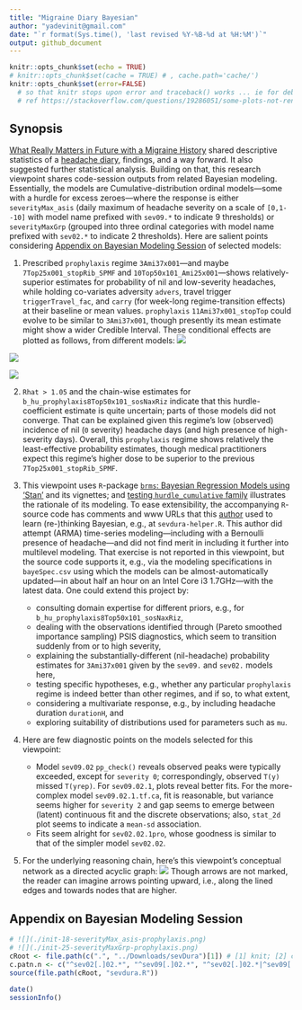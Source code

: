 ---
title: "Migraine Diary Bayesian"
author: "yadevinit@gmail.com"
date: "`r format(Sys.time(), 'last revised %Y-%B-%d at %H:%M')`"
output: github_document
---

```{r setup, include=FALSE}
knitr::opts_chunk$set(echo = TRUE)
# knitr::opts_chunk$set(cache = TRUE) # , cache.path='cache/')
knitr::opts_chunk$set(error=FALSE)
  # so that knitr stops upon error and traceback() works ... ie for debugging.
  # ref https://stackoverflow.com/questions/19286051/some-plots-not-rendering-in-rstudio-knitr-rmarkdown
```

## Synopsis
[What Really Matters in Future with a Migraine History] shared descriptive statistics of a [headache diary], findings, and a way forward. It also suggested further statistical analysis. Building on that, this research viewpoint shares code-session outputs from related Bayesian modeling. Essentially, the models are Cumulative-distribution ordinal models---some with a hurdle for excess zeroes---where the response is either `severityMax_asis` (daily maximum of headache severity on a scale of `[0,1--10]` with model name prefixed with `sev09.*` to indicate 9 thresholds) or `severityMaxGrp` (grouped into three ordinal categories with model name prefixed with `sev02.*` to indicate 2 thresholds). Here are salient points considering [Appendix on Bayesian Modeling Session](#markdown-header-appendix-on-bayesian-modeling-session) of selected models:

1. Prescribed `prophylaxis` regime `3Ami37x001`---and maybe `7Top25x001_stopRib_SPMF` and `10Top50x101_Ami25x001`---shows relatively-superior estimates for probability of nil and low-severity headaches, while holding co-variates adversity `advers`, travel trigger `triggerTravel_fac`, and `carry` (for week-long regime-transition effects) at their baseline or mean values. `prophylaxis` `11Ami37x001_stopTop` could evolve to be similar to `3Ami37x001`, though presently its mean estimate might show a wider Credible Interval. These conditional effects are plotted as follows, from different models:
![](./sevDura_files/figure-gfm/init-37.png)

![](./sevDura_files/figure-gfm/init-18.png)

![](./sevDura_files/figure-gfm/init-25.png)

2. `Rhat > 1.05` and the chain-wise estimates for `b_hu_prophylaxis8Top50x101_sosNaxRiz` indicate that this hurdle-coefficient estimate is quite uncertain; parts of those models did not converge. That can be explained given this regime's low (observed) incidence of nil (`0` severity) headache days (and high presence of high-severity days). Overall, this `prophylaxis` regime shows relatively the least-effective probability estimates, though medical practitioners expect this regime's higher dose to be superior to the previous `7Top25x001_stopRib_SPMF`.

3. This viewpoint uses `R`-package [`brms`: Bayesian Regression Models using 'Stan'] and its vignettes; and [testing `hurdle_cumulative` family] illustrates the rationale of its modeling. To ease extensibility, the accompanying `R`-source code has comments and www URLs that this [author](mailto:yadevinit@gmail.com) used to learn (re-)thinking Bayesian, e.g., at `sevdura-helper.R`. This author did attempt (ARMA) time-series modeling---including with a Bernoulli presence of headache---and did not find merit in including it further into multilevel modeling. That exercise is not reported in this viewpoint, but the source code supports it, e.g., via the modeling specifications in `bayeSpec.csv` using which the models can be almost-automatically updated---in about half an hour on an Intel Core i3 1.7GHz---with the latest data. One could extend this project by:

    + consulting domain expertise for different priors, e.g., for `b_hu_prophylaxis8Top50x101_sosNaxRiz`,
    + dealing with the observations identified through (Pareto smoothed importance sampling) PSIS diagnostics, which seem to transition suddenly from or to high severity,
    + explaining the substantially-different (nil-headache) probability estimates for `3Ami37x001` given by the `sev09.` and `sev02.` models here,
    + testing specific hypotheses, e.g., whether any particular `prophylaxis` regime is indeed better than other regimes, and if so, to what extent,
    + considering a multivariate response, e.g., by including headache duration `durationH`, and
    + exploring suitability of distributions used for parameters such as `mu`.

4. Here are few diagnostic points on the models selected for this viewpoint:

    + Model `sev09.02` `pp_check()` reveals observed peaks were typically exceeded, except for `severity 0`; correspondingly, observed `T(y)` missed `T(yrep)`. For `sev09.02.1`, plots reveal better fits. For the more-complex model `sev09.02.1.tf.ca`, fit is reasonable, but variance seems higher for `severity 2` and gap seems to emerge between (latent) continuous fit and the discrete observations; also, `stat_2d` plot seems to indicate a `mean-sd` association.
    + Fits seem alright for `sev02.02.1pro`, whose goodness is similar to that of the simpler model `sev02.02`.

5. For the underlying reasoning chain, here's this viewpoint's conceptual network as a directed acyclic graph:
![](./DAG.png)
Though arrows are not marked, the reader can imagine arrows pointing upward, i.e., along the lined edges and towards nodes that are higher.

## Appendix on Bayesian Modeling Session
```{r init}
# ![](./init-18-severityMax_asis-prophylaxis.png)
# ![](./init-25-severityMaxGrp-prophylaxis.png)
cRoot <- file.path(c(".", "../Downloads/sevDura")[1]) # [1] knit; [2] console
c.patn.n <- c("^sev02[.]02.*", "^sev09[.]02.*", "^sev02[.]02.*|^sev09[.]02.*")
source(file.path(cRoot, "sevdura.R"))
```


```{r exit}
date()
sessionInfo()
```

[What Really Matters in Future with a Migraine History]: <https://colab.research.google.com/drive/1_gZRvPrNDkK514eVzOxEgWdU9R3ccj6N>
[headache diary]: <https://docs.google.com/spreadsheets/d/1yZ1dzq_yoPYms7pENiPyIpXWY5po8IeSKFvzmkUmqyA/edit?usp=sharing>
[`brms`: Bayesian Regression Models using 'Stan']: <https://cran.r-project.org/package=brms>
[testing `hurdle_cumulative` family]: <https://htmlpreview.github.io/?raw.githubusercontent.com/sjwild/hurdle_ordered/main/test_supported_hurdle_cumulative_family.html>
